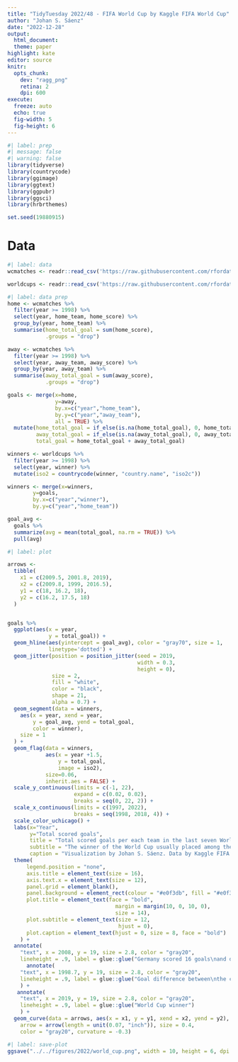 ```yaml
---
title: "TidyTuesday 2022/48 - FIFA World Cup by Kaggle FIFA World Cup"
author: "Johan S. Sáenz"
date: "2022-12-28"
output:
  html_document:
  theme: paper
highlight: kate
editor: source
knitr:
  opts_chunk:
    dev: "ragg_png"
    retina: 2
    dpi: 600
execute:
  freeze: auto
  echo: true
  fig-width: 5
  fig-height: 6
---
```


```r
#| label: prep
#| message: false
#| warning: false
library(tidyverse)
library(countrycode)
library(ggimage)
library(ggtext)
library(ggpubr)
library(ggsci)
library(hrbrthemes)

set.seed(19880915)

```

# Data

```r
#| label: data
wcmatches <- readr::read_csv('https://raw.githubusercontent.com/rfordatascience/tidytuesday/master/data/2022/2022-11-29/wcmatches.csv')

worldcups <- readr::read_csv('https://raw.githubusercontent.com/rfordatascience/tidytuesday/master/data/2022/2022-11-29/worldcups.csv')
```

```r
#| label: data prep
home <- wcmatches %>% 
  filter(year >= 1998) %>% 
  select(year, home_team, home_score) %>% 
  group_by(year, home_team) %>% 
  summarise(home_total_goal = sum(home_score),
            .groups = "drop")

away <- wcmatches %>% 
  filter(year >= 1998) %>% 
  select(year, away_team, away_score) %>% 
  group_by(year, away_team) %>% 
  summarise(away_total_goal = sum(away_score),
            .groups = "drop")

goals <- merge(x=home, 
               y=away, 
               by.x=c("year","home_team"),
               by.y=c("year","away_team"),
               all = TRUE) %>% 
  mutate(home_total_goal = if_else(is.na(home_total_goal), 0, home_total_goal),
         away_total_goal = if_else(is.na(away_total_goal), 0, away_total_goal),
         total_goal = home_total_goal + away_total_goal) 

winners <- worldcups %>% 
  filter(year >= 1998) %>% 
  select(year, winner) %>% 
  mutate(iso2 = countrycode(winner, "country.name", "iso2c")) 

winners <- merge(x=winners,
        y=goals, 
        by.x=c("year","winner"),
        by.y=c("year","home_team"))

goal_avg <-
  goals %>%
  summarize(avg = mean(total_goal, na.rm = TRUE)) %>%
  pull(avg)
```

```r
#| label: plot

arrows <-
  tibble(
    x1 = c(2009.5, 2001.8, 2019),
    x2 = c(2009.8, 1999, 2016.5),
    y1 = c(18, 16.2, 18),
    y2 = c(16.2, 17.5, 18)
  )


goals %>% 
  ggplot(aes(x = year,
             y = total_goal)) +
  geom_hline(aes(yintercept = goal_avg), color = "gray70", size = 1,
             linetype='dotted') +
  geom_jitter(position = position_jitter(seed = 2019,
                                         width = 0.3,
                                         height = 0),
              size = 2,
              fill = "white",
              color = "black",
              shape = 21,
              alpha = 0.7) +
  geom_segment(data = winners,
    aes(x = year, xend = year,
        y = goal_avg, yend = total_goal,
        color = winner),
    size = 1
  ) +
  geom_flag(data = winners,
            aes(x = year +1.5,
                y = total_goal,
                image = iso2), 
            size=0.06,
            inherit.aes = FALSE) +
  scale_y_continuous(limits = c(-1, 22),
                     expand = c(0.02, 0.02),
                     breaks = seq(0, 22, 2)) +
  scale_x_continuous(limits = c(1997, 2022),
                     breaks = seq(1998, 2018, 4)) +
  scale_color_uchicago() +
  labs(x="Year",
       y="Total scored goals",
       title = "Total scored goals per each team in the last seven World Cups (1998-2018)",
       subtitle = "The winner of the World Cup usually placed among the top two teams that scored more goals.\nHowever, Spain only scored eight goals in 2010, eight less that Germany and won the cup.\nEach team is represented by a white circle",
       caption = "Visualization by Johan S. Sáenz. Data by Kaggle FIFA World Cup") +
  theme(
      legend.position = "none",
      axis.title = element_text(size = 16),
      axis.text.x = element_text(size = 12),
      panel.grid = element_blank(),
      panel.background = element_rect(colour = "#e0f3db", fill = "#e0f3db"),
      plot.title = element_text(face = "bold",
                                  margin = margin(10, 0, 10, 0),
                                  size = 14),
      plot.subtitle = element_text(size = 12,
                                   hjust = 0),
      plot.caption = element_text(hjust = 0, size = 8, face = "bold")
    ) +
  annotate(
    "text", x = 2008, y = 19, size = 2.8, color = "gray20", 
    lineheight = .9, label = glue::glue("Germany scored 16 goals\nand did not win")) +
      annotate(
    "text", x = 1998.7, y = 19, size = 2.8, color = "gray20", 
    lineheight = .9, label = glue::glue("Goal difference between\nthe champion and average\nacross the World Cups")
    ) +
   annotate(
    "text", x = 2019, y = 19, size = 2.8, color = "gray20", 
    lineheight = .9, label = glue::glue("World Cup winner")
    ) +
  geom_curve(data = arrows, aes(x = x1, y = y1, xend = x2, yend = y2),
    arrow = arrow(length = unit(0.07, "inch")), size = 0.4,
    color = "gray20", curvature = -0.3)
```

```r
#| label: save-plot
ggsave("../../figures/2022/world_cup.png", width = 10, height = 6, dpi = 350)
```
